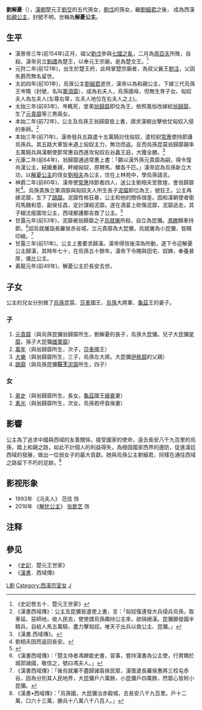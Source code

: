 {{otheruses|subject=西漢公主劉解憂|other=其他同名條目|解憂公主 (電視劇)}}
{{東亞女性歷史人物
| 名稱=劉解憂
| 身份=[[漢朝|漢朝]]公主
| 畫像=
| 說明=
| 姓=劉
| 名=解憂
| 封爵=[[公主|公主]]
| 位號=右夫人
| 封號=
| 出生年=前121年(漢元狩二年)
| 出生地=楚都[[彭城|彭城]]（今江苏徐州）
| 逝世年=前49年(漢黃龍元年)
| 諡號=
| 墳墓=
|父親 = 
|嫡母 = 
|母親 = 
|夫 = [[軍須靡|軍須靡]]<br>[[翁归靡|翁归靡]]<br>[[泥靡|泥靡]]
|婚姻名份 = 
|夫之父 = 
|夫之母 = 
|夫之嫡母 = 
|夫之元配 = 
|夫之正室 = 
|夫之繼室 = 
|夫之平妻 = 
|夫之側室 = 
|兄弟 = 
|姊妹 = 
|嫡兄弟 = 
|嫡姊妹 = 
|庶兄弟 = 
|庶姊妹 = 
|同胞兄弟 = 
|同胞姊妹 = 
|異母兄弟 = 
|異母姊妹 = 
|異父兄弟 = 
|異父姊妹 = 
|繼兄弟 = 
|繼姊妹 = 
|子 = 
|女 = 
|養子 = 
|養女 = 
|繼子 = 
|繼女 = 
|其他親屬 = 高祖父:楚元王[[刘交|刘交]]<br>曾祖父:[[刘郢客|刘郢客]]<br>祖父:楚王[[刘戊|刘戊]]
|經歷 = 
|著作 = 
|注釋=
}}
'''劉解憂'''（{{bd|前121年||前49年|catIdx=L}}），[[漢朝|漢朝]]楚元王[[劉交|劉交]]的五代孫女，[[劉戊|劉戊]]的孫女，繼[[劉細君|劉細君]]之後， 成為西漢[[和親公主|和親公主]]，封號不明，世稱為'''解憂公主'''。

==生平==
*漢景帝三年(前154年)正月，祖父[[劉戊|劉戊]]參與[[七國之亂|七國之亂]]，二月為[[周亞夫|周亞夫]]所敗，自殺。漢帝另立[[劉禮|劉禮]]為楚王，以奉元王宗廟，是為楚文王。<ref>《史記卷五十．楚元王世家》</ref>
*元狩二年(前121年)，出生於楚王府，此時掌楚宗廟者，為叔父襄王[[劉注|劉注]]，父因失爵而無名留世。
*太初四年(前101年)，烏孫公主[[劉細君|劉細君]]逝世，漢帝以為和親公主，下嫁三代烏孫王岑陬（封號，名叫[[軍須靡|軍須靡]]），成為右夫人，烏孫國母，但無生育子女。匈奴夫人為左夫人(左尊右卑，左夫人地位在右夫人之上)。
*太始三年(前93年)，岑輒死，堂弟[[翁歸靡|翁歸靡]]即位為王，依照風俗改嫁給[[翁歸靡|翁歸靡]]，生了[[元貴靡|元貴靡]]等三男兩女。
*本始二年(前72年)，公主及烏孫王翁歸靡皆上書，請求漢朝出擊依仗匈奴入侵的車師。<ref>《漢書西域傳》：公主及昆彌皆遣使上書，言：「匈奴復連發大兵侵兵烏孫，取車延、惡師地，收人民去，使使謂烏孫趣持公主來，欲隔絕漢。昆彌願發國半精兵，自給人馬五萬騎，盡力擊匈奴。唯天子出兵以救公主、昆彌。」</ref>
*本始三年(前71年)，漢帝發兵五路遣十五萬騎討伐匈奴，遣校尉[[常惠|常惠]]使持節護烏孫兵。其五路大軍皆未遇上匈奴主力，無功而返。反而烏孫昆莫翁歸靡親率五萬騎兵與漢朝使節常惠自西進攻匈奴右谷蠡王庭，大獲全勝。<ref>《漢書.西域傳》。</ref>
*元康二年(前64年)，翁歸靡通過常惠上書：「願以漢外孫元貴靡為嗣，得令復尚漢公主，結婚重親，畔絕匈奴，原聘馬、騾各千匹。」漢帝認為烏孫新立大功，以[[解憂公主|解憂公主]]的侄女[[劉相夫|劉相夫]]為公主，住在上林苑中，學烏孫語言。
*神爵二年(前60年)，漢帝使[[常惠|常惠]]持節者四人，送公主劉相夫至敦煌，會翁歸靡死<ref>劉相夫因而返回長安。</ref>。烏孫貴族立軍須靡與匈奴夫人所生長子[[泥靡|泥靡]]即位為王，號狂王。公主再嫁泥靡，生下了[[鴟靡|鴟靡]]。泥靡性格狂暴，公主和他的關係很差。因和漢朝使者衛司馬魏和意、副侯任昌，定計謀殺泥靡。遂在酒宴上砍傷泥靡，泥靡逃走。其子細沈瘦圍攻公主，西域都護鄭吉救了公主。<ref>{{cite web|publisher=東北新聞網|title=中國古代著名十公主|url= https://web.archive.org/web/20090518043853/http://news.xinhuanet.com/school/2005-03/21/content_2723137_1.htm|date=2005年3月21日}}</ref>
*甘露元年(前53年)，泥靡被翁歸靡之子[[烏就屠|烏就屠]]所殺，自立為昆彌。[[馮嫽|馮嫽]]錦車持節。<ref>《漢書西域傳》：「楚主侍者馮嫽能史書，習事，嘗持漢書為公主使，行賞賜於城郭諸國，敬信之，號曰馮夫人。」</ref>詔烏就屠詣長羅侯赤谷城，立元貴靡為大昆彌，烏就屠為小昆彌，皆賜印綬。<ref>《漢書西域傳》：「後烏就屠不盡歸諸翕侯民眾，漢復遣長羅侯惠將三校屯赤谷，因為分別其人民地界，大昆彌戶六萬餘，小昆彌戶四萬餘，然眾心皆附小昆彌。</ref>
*甘露三年(前51年)，公主上書要求歸漢。漢帝得信後深為所動，遂下令迎解憂公主歸漢，其時年七十，在烏孫五十餘年。漢帝下令賜與田宅、奴婢，奉養甚厚，儀比公主。
*黃龍元年(前49年)，解憂公主於長安去世。

==子女==
公主的兒女分別做了[[烏孫|烏孫]]昆莫、[[莎车国|莎車]]國王、[[烏孫|烏孫]]大將軍、[[龜茲|龜茲]]王的妻子。
===子===
#[[元貴靡|元貴靡]]（與烏孫昆彌翁歸靡所生，劉解憂的長子，烏孫大昆彌。兒子大昆彌[[星靡|星靡]]，孫子大昆彌[[雌栗靡|雌栗靡]]）
#[[万年_(莎车)|萬年]]（與翁歸靡所生，次子，[[莎车国|莎車]]國王）
#[[大樂_(烏孫)|大樂]]（與翁歸靡所生，三子，烏孫左大將。大昆彌[[伊秩靡|伊秩靡]]的父親）
#[[鴟靡|鴟靡]]（與烏孫昆彌'''狂王'''[[泥靡|泥靡]]所生，四子）

===女===
#[[弟史|弟史]]（與翁歸靡所生，長女。[[龜茲|龜茲]]國王[[絳賓|絳賓]]妻）
#[[素光|素光]]（與翁歸靡所生，次女。烏孫若呼翕侯妻）

==影響==
公主為了追求中國與西域的友善關係，接受國家的使命，遠去長安八千九百里的烏孫，踏上和親之路，如此不計個人的利益得失，為穩固國家西界的邊防，促進漢廷西域的發展，做出一位弱女子的最大貢獻。她與烏孫公主劉細君，同樣在通往西域之路留下不朽的足跡。<ref>《漢書•西域傳》：「烏孫國，大昆彌治赤穀城，去長安八千九百里。戶十二萬，口六十三萬，勝兵十八萬八千八百人。」</ref>

==影视形象==
*1993年 《冯夫人》 范佳 饰
*2016年 《[[解忧公主_(电视剧)|解忧公主]]》 [[张歆艺|张歆艺]] 饰

==注释==
{{reflist}}

==參见==
*《[[史记|史記]]．楚元王世家》
*《[[汉书|漢書]]．西域傳》

[[Category:西漢和親公主|L劉]]
[[Category:西漢宗室女|Category:西漢宗室女]]
[[Category:劉姓|J]]
